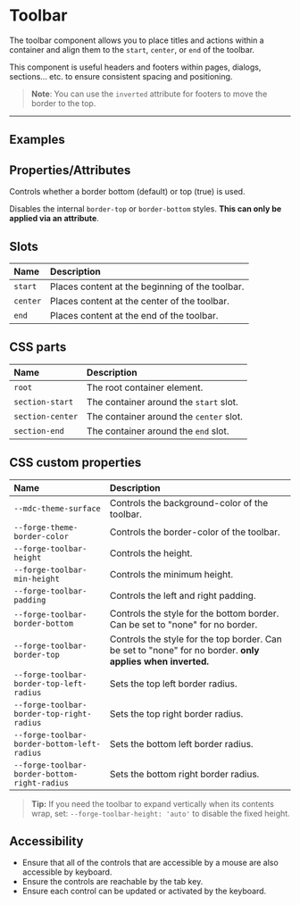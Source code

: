 

<PageSection>

# Toolbar

The toolbar component allows you to place titles and actions within a container and align them to the `start`, `center`, or `end` of the toolbar.

This component is useful headers and footers within pages, dialogs, sections... etc. to ensure consistent spacing and positioning.

> **Note**: You can use the `inverted` attribute for footers to move the border to the top.

</PageSection>

---

<PageSection>

## Examples

<LiveDemo fullWidth layout="column" codeHtml={ToolbarDefaultHtml()}>
  <ToolbarDemo />
</LiveDemo>

</PageSection>

<PageSection>

## Properties/Attributes

<PropertyDef name="inverted" type="boolean" defaultValue="false">

Controls whether a border bottom (default) or top (true) is used.

</PropertyDef>

<PropertyDef prop={false} name="no-border" type="string">

Disables the internal `border-top` or `border-bottom` styles. **This can only be applied via an attribute**.

</PropertyDef>

</PageSection>

<PageSection>

## Slots

| Name                              | Description
| :---------------------------------| :----------------
| `start`                             | Places content at the beginning of the toolbar.
| `center`                            | Places content at the center of the toolbar.
| `end`                               | Places content at the end of the toolbar.

</PageSection>

<PageSection>

## CSS parts

| Name                           | Description
| :------------------------------| :----------------
| `root`                         | The root container element.
| `section-start`                | The container around the `start` slot.
| `section-center`               | The container around the `center` slot.
| `section-end`                  | The container around the `end` slot.

</PageSection>

<PageSection>

## CSS custom properties

| Name                                          | Description
| :---------------------------------------------| :----------------
| `--mdc-theme-surface`                         | Controls the background-color of the toolbar.
| `--forge-theme-border-color`                  | Controls the border-color of the toolbar.
| `--forge-toolbar-height`                      | Controls the height.
| `--forge-toolbar-min-height`                  | Controls the minimum height.
| `--forge-toolbar-padding`                     | Controls the left and right padding.
| `--forge-toolbar-border-bottom`               | Controls the style for the bottom border. Can be set to "none" for no border.
| `--forge-toolbar-border-top`                  | Controls the style for the top border. Can be set to "none" for no border. **only applies when inverted.**
| `--forge-toolbar-border-top-left-radius`      | Sets the top left border radius.
| `--forge-toolbar-border-top-right-radius`     | Sets the top right border radius.
| `--forge-toolbar-border-bottom-left-radius`   | Sets the bottom left border radius.
| `--forge-toolbar-border-bottom-right-radius`  | Sets the bottom right border radius.

> **Tip:** If you need the toolbar to expand vertically when its contents wrap, set: `--forge-toolbar-height: 'auto'` to disable the fixed height.

</PageSection>

<PageSection>

## Accessibility

- Ensure that all of the controls that are accessible by a mouse are also accessible by keyboard.
- Ensure the controls are reachable by the tab key.
- Ensure each control can be updated or activated by the keyboard.

</PageSection>
